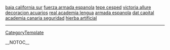 <a href= http://imagen-de-dios.japanesetits.cn/baja-california-sur.html >baja california sur</a>   <a href= http://imagen-de-dios.japanesetits.cn/fuerza-armada-espanola.html >fuerza armada espanola</a>   <a href= http://imagen-de-dios.japanesetits.cn/tepe-cesped.html >tepe cesped</a>   <a href= http://imagen-de-dios.japanesetits.cn/victoria-allure.html >victoria allure</a>   <a href= http://imagen-de-dios.japanesetits.cn/decoracion-acuarios.html >decoracion acuarios</a>   <a href= http://imagen-de-dios.japanesetits.cn/real-academia-lengua.html >real academia lengua</a>   <a href= http://imagen-de-dios.japanesetits.cn/armada-espanola.html >armada espanola</a>   <a href= http://imagen-de-dios.japanesetits.cn/dat-capital.html >dat capital</a>   <a href= http://imagen-de-dios.japanesetits.cn/academia-canaria-seguridad.html >academia canaria seguridad</a>   <a href= http://imagen-de-dios.japanesetits.cn/hierba-artificial.html >hierba artificial</a>
----
[[CategoryTemplate]]

__NOTOC__
